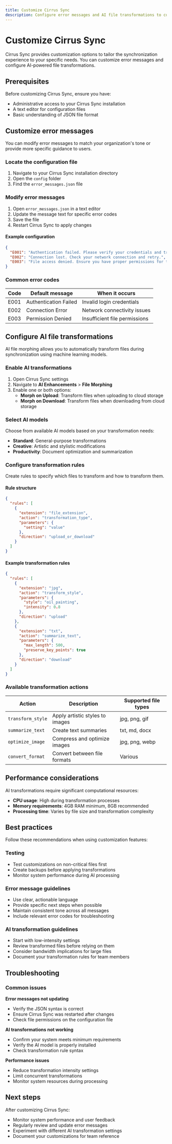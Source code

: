 ```yaml
---
title: Customize Cirrus Sync
description: Configure error messages and AI file transformations to customize your Cirrus Sync experience.
---
```


# Customize Cirrus Sync

Cirrus Sync provides customization options to tailor the synchronization experience to your specific needs. You can customize error messages and configure AI-powered file transformations.

## Prerequisites

Before customizing Cirrus Sync, ensure you have:

- Administrative access to your Cirrus Sync installation
- A text editor for configuration files
- Basic understanding of JSON file format

## Customize error messages

You can modify error messages to match your organization's tone or provide more specific guidance to users.

### Locate the configuration file

1. Navigate to your Cirrus Sync installation directory
2. Open the `config` folder
3. Find the `error_messages.json` file

### Modify error messages

1. Open `error_messages.json` in a text editor
2. Update the message text for specific error codes
3. Save the file
4. Restart Cirrus Sync to apply changes

#### Example configuration

```json
{
  "E001": "Authentication failed. Please verify your credentials and try again.",
  "E002": "Connection lost. Check your network connection and retry.",
  "E003": "File access denied. Ensure you have proper permissions for this file."
}
```

### Common error codes

| Code | Default message | When it occurs |
|------|----------------|----------------|
| E001 | Authentication Failed | Invalid login credentials |
| E002 | Connection Error | Network connectivity issues |
| E003 | Permission Denied | Insufficient file permissions |

## Configure AI file transformations

AI file morphing allows you to automatically transform files during synchronization using machine learning models.

### Enable AI transformations

1. Open Cirrus Sync settings
2. Navigate to **AI Enhancements** > **File Morphing**
3. Enable one or both options:
   - **Morph on Upload**: Transform files when uploading to cloud storage
   - **Morph on Download**: Transform files when downloading from cloud storage

### Select AI models

Choose from available AI models based on your transformation needs:

- **Standard**: General-purpose transformations
- **Creative**: Artistic and stylistic modifications
- **Productivity**: Document optimization and summarization

### Configure transformation rules

Create rules to specify which files to transform and how to transform them.

#### Rule structure

```json
{
  "rules": [
    {
      "extension": "file_extension",
      "action": "transformation_type",
      "parameters": {
        "setting": "value"
      },
      "direction": "upload_or_download"
    }
  ]
}
```

#### Example transformation rules

```json
{
  "rules": [
    {
      "extension": "jpg",
      "action": "transform_style",
      "parameters": {
        "style": "oil_painting",
        "intensity": 0.8
      },
      "direction": "upload"
    },
    {
      "extension": "txt",
      "action": "summarize_text",
      "parameters": {
        "max_length": 500,
        "preserve_key_points": true
      },
      "direction": "download"
    }
  ]
}
```

### Available transformation actions

| Action | Description | Supported file types |
|--------|-------------|---------------------|
| `transform_style` | Apply artistic styles to images | jpg, png, gif |
| `summarize_text` | Create text summaries | txt, md, docx |
| `optimize_image` | Compress and optimize images | jpg, png, webp |
| `convert_format` | Convert between file formats | Various |

## Performance considerations

AI transformations require significant computational resources:

- **CPU usage**: High during transformation processes
- **Memory requirements**: 4GB RAM minimum, 8GB recommended
- **Processing time**: Varies by file size and transformation complexity

## Best practices

Follow these recommendations when using customization features:

### Testing

- Test customizations on non-critical files first
- Create backups before applying transformations
- Monitor system performance during AI processing

### Error message guidelines

- Use clear, actionable language
- Provide specific next steps when possible
- Maintain consistent tone across all messages
- Include relevant error codes for troubleshooting

### AI transformation guidelines

- Start with low-intensity settings
- Review transformed files before relying on them
- Consider bandwidth implications for large files
- Document your transformation rules for team members

## Troubleshooting

### Common issues

**Error messages not updating**
- Verify the JSON syntax is correct
- Ensure Cirrus Sync was restarted after changes
- Check file permissions on the configuration file

**AI transformations not working**
- Confirm your system meets minimum requirements
- Verify the AI model is properly installed
- Check transformation rule syntax

**Performance issues**
- Reduce transformation intensity settings
- Limit concurrent transformations
- Monitor system resources during processing

## Next steps

After customizing Cirrus Sync:

- Monitor system performance and user feedback
- Regularly review and update error messages
- Experiment with different AI transformation settings
- Document your customizations for team reference